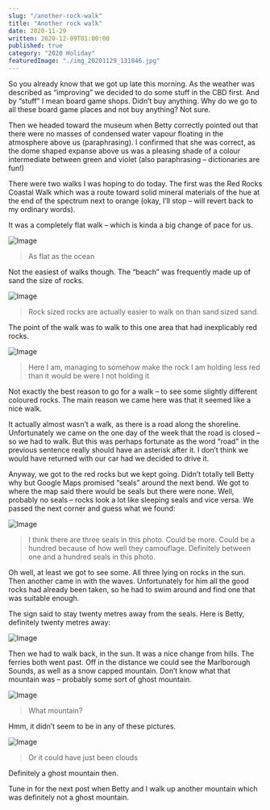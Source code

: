 ```yaml
---
slug: "/another-rock-walk"
title: "Another rock walk"
date: 2020-11-29
written: 2020-12-09T01:00:00
published: true
category: "2020 Holiday"
featuredImage: "./img_20201129_131846.jpg"
---
```


So you already know that we got up late this morning. As the weather was described as “improving” we decided to do some stuff in the CBD first. And by “stuff” I mean board game shops. Didn’t buy anything. Why do we go to all these board game places and not buy anything? Not sure.

Then we headed toward the museum when Betty correctly pointed out that there were no masses of condensed water vapour floating in the atmosphere above us (paraphrasing). I confirmed that she was correct, as the dome shaped expanse above us was a pleasing shade of a colour intermediate between green and violet (also paraphrasing – dictionaries are fun\!)

There were two walks I was hoping to do today. The first was the Red Rocks Coastal Walk which was a route toward solid mineral materials of the hue at the end of the spectrum next to orange (okay, I’ll stop – will revert back to my ordinary words).

It was a completely flat walk – which is kinda a big change of pace for us.

![Image](img_20201129_124416.jpg)

> As flat as the ocean

Not the easiest of walks though. The “beach” was frequently made up of sand the size of rocks.

![Image](img_20201129_130450.jpg)

> Rock sized rocks are actually easier to walk on than sand sized sand.

The point of the walk was to walk to this one area that had inexplicably red rocks.

![Image](img_20201129_125753.jpg)

> Here I am, managing to somehow make the rock I am holding less red than it would be were I not holding it

Not exactly the best reason to go for a walk – to see some slightly different coloured rocks. The main reason we came here was that it seemed like a nice walk.

It actually almost wasn’t a walk, as there is a road along the shoreline. Unfortunately we came on the one day of the week that the road is closed – so we had to walk. But this was perhaps fortunate as the word “road” in the previous sentence really should have an asterisk after it. I don’t think we would have returned with our car had we decided to drive it.

Anyway, we got to the red rocks but we kept going. Didn’t totally tell Betty why but Google Maps promised “seals” around the next bend. We got to where the map said there would be seals but there were none. Well, probably no seals – rocks look a lot like sleeping seals and vice versa. We passed the next corner and guess what we found:

![Image](img_20201129_131846.jpg)

> I think there are three seals in this photo. Could be more. Could be a hundred because of how well they camouflage. Definitely between one and a hundred seals in this photo.

Oh well, at least we got to see some. All three lying on rocks in the sun. Then another came in with the waves. Unfortunately for him all the good rocks had already been taken, so he had to swim around and find one that was suitable enough.

The sign said to stay twenty metres away from the seals. Here is Betty, definitely twenty metres away:

![Image](img_20201129_132823.jpg)

Then we had to walk back, in the sun. It was a nice change from hills. The ferries both went past. Off in the distance we could see the Marlborough Sounds, as well as a snow capped mountain. Don’t know what that mountain was – probably some sort of ghost mountain.

![Image](img_20201129_133832.jpg)

> What mountain?

Hmm, it didn’t seem to be in any of these pictures.

![Image](img_20201129_133339.jpg)

> Or it could have just been clouds

Definitely a ghost mountain then.

Tune in for the next post when Betty and I walk up another mountain which was definitely not a ghost mountain.